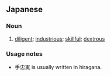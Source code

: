 ==Japanese==
{{ja-kanjitab|手|忠|実}}

===Noun===
{{ja-noun|てまめ}}
# [[diligent]]; [[industrious]]; [[skillful]]; [[dextrous]]

===Usage notes===
* 手忠実 is usually written in hiragana.